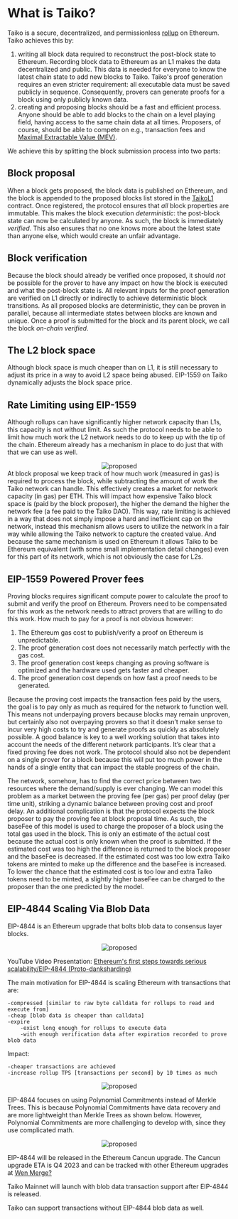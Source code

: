 
# What is Taiko?

Taiko is a secure, decentralized, and permissionless [rollup](https://www.youtube.com/watch?v=7pWxCklcNsU) on Ethereum. Taiko achieves this by:

1. writing all block data required to reconstruct the post-block state to Ethereum. Recording block data to Ethereum as an L1 makes the data decentralized and public. This data is needed for everyone to know the latest chain state to add new blocks to Taiko. Taiko's proof generation requires an even stricter requirement: all executable data must be saved publicly in sequence. Consequently, provers can generate proofs for a block using only publicly known data.
2. creating and proposing blocks should be a fast and efficient process. Anyone should be able to add blocks to the chain on a level playing field, having access to the same chain data at all times. Proposers, of course, should be able to compete on e.g., transaction fees and [Maximal Extractable Value (MEV)](https://ethereum.org/en/developers/docs/mev/).

We achieve this by splitting the block submission process into two parts:

## Block proposal

When a block gets proposed, the block data is published on Ethereum, and the block is appended to the proposed blocks list stored in the [TaikoL1](/docs/reference/contract-documentation/L1/TaikoL1) contract. Once registered, the protocol ensures that _all_ block properties are immutable. This makes the block execution _deterministic_: the post-block state can now be calculated by anyone. As such, the block is immediately _verified_. This also ensures that no one knows more about the latest state than anyone else, which would create an unfair advantage.

## Block verification

Because the block should already be verified once proposed, it should _not_ be possible for the prover to have any impact on how the block is executed and what the post-block state is. All relevant inputs for the proof generation are verified on L1 directly or indirectly to achieve deterministic block transitions. As all proposed blocks are deterministic, they can be proven in parallel, because all intermediate states between blocks are known and unique. Once a proof is submitted for the block and its parent block, we call the block _on-chain verified_.

## The L2 block space

Although block space is much
cheaper than on L1, it is still necessary to adjust
its price in a way to avoid L2 space being abused.
EIP-1559 on Taiko dynamically adjusts the block space price.

## Rate Limiting using EIP-1559

Although rollups can have significantly
higher network capacity than L1s,
this capacity is not without limit. As such the protocol
needs to be able to limit how much work the L2 network
needs to do to keep up with the tip of the chain. Ethereum
already has a mechanism in place to do just that with
that we can use as well.

<center>
  <Image
    src="/images/diagrams/concepts/eip-1559/fee-layout.png"
    alt="proposed"
    width={1200}
    height={500}
  />
</center>
At block proposal we keep track of how much work (measured in gas) is required to
process the block, while subtracting the amount of work the Taiko network can handle.
This effectively creates a market for network capacity (in gas) per ETH. This will
impact how expensive Taiko block space is (paid by the block proposer), the higher
the demand the higher the network fee (a fee paid to the Taiko DAO). This way, rate
limiting is achieved in a way that does not simply impose a hard and inefficient
cap on the network, instead this mechanism allows users to utilize the network in
a fair way while allowing the Taiko network to capture the created value. And because
the same mechanism is used on Ethereum it allows Taiko to be Ethereum equivalent
(with some small implementation detail changes) even for this part of its network,
which is not obviously the case for L2s.

## EIP-1559 Powered Prover fees

Proving blocks requires significant compute power to calculate the proof
to submit and verify the proof on Ethereum. Provers need
to be compensated for this work as the network needs to
attract provers that are willing to do this work. How much
to pay for a proof is not obvious however:

1. The Ethereum gas cost to publish/verify a proof
   on Ethereum is unpredictable.
2. The proof generation cost does not necessarily
   match perfectly with the gas cost.
3. The proof generation cost keeps changing as proving software is optimized and the hardware used
   gets faster and cheaper.
4. The proof generation cost depends on how fast a
   proof needs to be generated.

Because the proving cost impacts the transaction fees
paid by the users, the goal is to pay only as much as
required for the network to function well. This means not
underpaying provers because blocks may remain unproven,
but certainly also not overpaying provers so that it doesn’t
make sense to incur very high costs to try and generate
proofs as quickly as absolutely possible. A good balance is
key to a well working solution that takes into account the
needs of the different network participants.
It’s clear that a fixed proving fee does not work. The
protocol should also not be dependent on a single prover
for a block because this will put too much power in the
hands of a single entity that can impact the stable progress
of the chain.

The network, somehow, has to find the correct price between
two resources where the demand/supply is ever changing.
We can model this problem as a market between the proving
fee (per gas) per proof delay (per time unit), striking
a dynamic balance between proving cost and proof delay.
An additional complication is that the protocol expects
the block proposer to pay the proving fee at block proposal
time. As such, the baseFee of this model is used to charge
the proposer of a block using the total gas used in the block.
This is only an estimate of the actual cost because the
actual cost is only known when the proof is submitted. If
the estimated cost was too high the difference is returned
to the block proposer and the baseFee is decreased. If
the estimated cost was too low extra Taiko tokens are
minted to make up the difference and the baseFee is
increased. To lower the chance that the estimated cost is too
low and extra Taiko tokens need to be minted, a slightly
higher baseFee can be charged to the proposer than the
one predicted by the model.

## EIP-4844 Scaling Via Blob Data

EIP-4844 is an Ethereum upgrade that bolts blob data to consensus layer blocks.
<center>
  <Image
    src="/images/diagrams/concepts/eip-4844/blob-bolt-block.png"
    alt="proposed"
    width={1200}
    height={500}
  />
</center>

YouTube Video Presentation: [Ethereum's first steps towards serious scalability/EIP-4844 (Proto-danksharding)](https://www.youtube.com/watch?v=JQDUvqv60qw)

The main motivation for EIP-4844 is scaling Ethereum with transactions that are:
```
-compressed [similar to raw byte calldata for rollups to read and execute from]
-cheap [blob data is cheaper than calldata]
-expire
    -exist long enough for rollups to execute data
    -with enough verification data after expiration recorded to prove blob data 
```
Impact: 
```
-cheaper transactions are achieved 
-increase rollup TPS [transactions per second] by 10 times as much
``` 

<center>
  <Image
    src="/images/diagrams/concepts/eip-4844/scale-rollup-ten-times.png"
    alt="proposed"
    width={1200}
    height={500}
  />
</center>

EIP-4844 focuses on using Polynomial Commitments instead of Merkle Trees.
This is because Polynomial Commitments have data recovery and are more lightweight than Merkle Trees as shown below.
However, Polynomial Commitments are more challenging to develop with, since they use complicated math. 

<center>
  <Image
    src="/images/diagrams/concepts/eip-4844/merkle-tree-vs-polynomial-commitment.png"
    alt="proposed"
    width={1200}
    height={500}
  />
</center>

EIP-4844 will be released in the Ethereum Cancun upgrade.
The Cancun upgrade ETA is Q4 2023 and can be tracked with other Ethereum upgrades at [Wen Merge?](https://wenmerge.com/)

Taiko Mainnet will launch with blob data transaction support after EIP-4844 is released.

<Callout type="info">
Taiko can support transactions without EIP-4844 blob data as well. 
</Callout> 